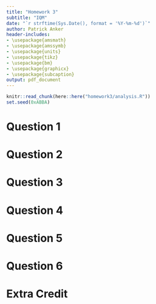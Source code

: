 ```yaml
---
title: "Homework 3"
subtitle: "IQM"
date: "`r strftime(Sys.Date(), format = '%Y-%m-%d')`"
author: Patrick Anker
header-includes:
- \usepackage{amsmath}
- \usepackage{amssymb}
- \usepackage{units}
- \usepackage{tikz}
- \usepackage{bm}
- \usepackage{graphicx}
- \usepackage{subcaption}
output: pdf_document
---
```


```r
knitr::read_chunk(here::here("homework3/analysis.R"))
set.seed(0xABBA)
```

# Question 1

# Question 2

# Question 3

# Question 4

# Question 5

# Question 6

# Extra Credit
